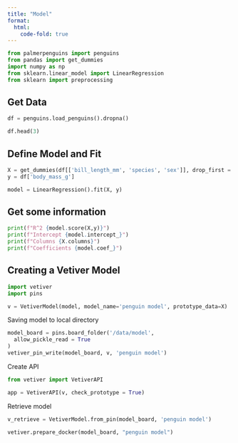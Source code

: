 ```yaml
---
title: "Model"
format:
  html:
    code-fold: true
---
```


```python
from palmerpenguins import penguins
from pandas import get_dummies
import numpy as np
from sklearn.linear_model import LinearRegression
from sklearn import preprocessing
```

## Get Data

```python
df = penguins.load_penguins().dropna()

df.head(3)
```

## Define Model and Fit

```python
X = get_dummies(df[['bill_length_mm', 'species', 'sex']], drop_first = True)
y = df['body_mass_g']

model = LinearRegression().fit(X, y)
```

## Get some information

```python
print(f"R^2 {model.score(X,y)}")
print(f"Intercept {model.intercept_}")
print(f"Columns {X.columns}")
print(f"Coefficients {model.coef_}")
```

## Creating a Vetiver Model

```python
import vetiver
import pins

v = VetiverModel(model, model_name='penguin model', prototype_data=X)
```

Saving model to local directory

```python
model_board = pins.board_folder('/data/model', 
  allow_pickle_read = True
)
vetiver_pin_write(model_board, v, 'penguin model')
```

Create API

```python
from vetiver import VetiverAPI

app = VetiverAPI(v, check_prototype = True)
```

Retrieve model

```python
v_retrieve = VetiverModel.from_pin(model_board, 'penguin model')
```

```python
vetiver.prepare_docker(model_board, "penguin model")
```
